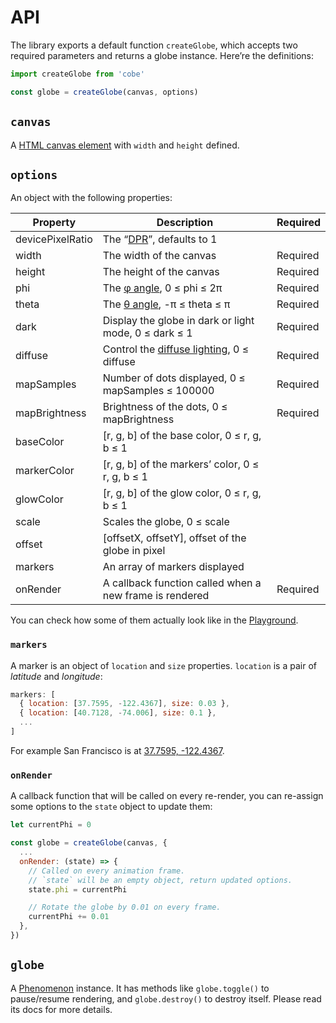 # API

The library exports a default function `createGlobe`, which accepts two required parameters and returns a globe instance. Here’re the definitions:

```ts
import createGlobe from 'cobe'

const globe = createGlobe(canvas, options)
```

## `canvas`

A [HTML canvas element](https://developer.mozilla.org/en-US/docs/Web/HTML/Element/canvas) with `width` and `height` defined.

## `options`

An object with the following properties:

| Property | Description | Required |
|---|---|---|
| devicePixelRatio | The “[DPR](https://developer.fastly.com/reference/io/dpr)”, defaults to 1 |  |
| width | The width of the canvas | Required |
| height | The height of the canvas | Required |
| phi | The [φ angle](https://en.wikipedia.org/wiki/Spherical_coordinate_system), 0 ≤ phi ≤ 2π | Required |
| theta | The [θ angle](https://en.wikipedia.org/wiki/Spherical_coordinate_system), -π ≤ theta ≤ π | Required |
| dark | Display the globe in dark or light mode, 0 ≤ dark ≤ 1 | Required |
| diffuse | Control the [diffuse lighting](https://en.wikipedia.org/wiki/Computer_graphics_lighting#:~:text=of%20lighting%20interactions.-,Diffuse,the%20angle%20of%20incoming%20light.), 0 ≤ diffuse | Required |
| mapSamples | Number of dots displayed, 0 ≤ mapSamples ≤ 100000 | Required |
| mapBrightness | Brightness of the dots, 0 ≤ mapBrightness | Required |
| baseColor | [r, g, b] of the base color, 0 ≤ r, g, b ≤ 1 | |
| markerColor | [r, g, b] of the markers’ color, 0 ≤ r, g, b ≤ 1 | |
| glowColor | [r, g, b] of the glow color, 0 ≤ r, g, b ≤ 1 | |
| scale | Scales the globe, 0 ≤ scale |  |
| offset | [offsetX, offsetY], offset of the globe in pixel |  |
| markers | An array of markers displayed | |
| onRender | A callback function called when a new frame is rendered | Required |

You can check how some of them actually look like in the [Playground](https://cobe-playground.vercel.app).

### `markers`

A marker is an object of `location` and `size` properties. `location` is a pair of _latitude_ and _longitude_:

```js
markers: [
  { location: [37.7595, -122.4367], size: 0.03 },
  { location: [40.7128, -74.006], size: 0.1 },
  ...
]
```

For example San Francisco is at [37.7595, -122.4367](https://www.latlong.net/c/?lat=37.774929&long=-122.419418).

### `onRender`

A callback function that will be called on every re-render, you can re-assign some options to the `state` object to update them:

```js
let currentPhi = 0

const globe = createGlobe(canvas, {
  ...
  onRender: (state) => {
    // Called on every animation frame.
    // `state` will be an empty object, return updated options.
    state.phi = currentPhi

    // Rotate the globe by 0.01 on every frame.
    currentPhi += 0.01
  },
})
```

## `globe`

A [Phenomenon](https://github.com/vaneenige/phenomenon) instance. It has methods like `globe.toggle()` to pause/resume rendering, and `globe.destroy()` to destroy itself. Please read its docs for more details.
